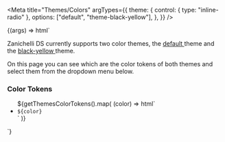 
<Meta
  title="Themes/Colors"
  argTypes={{
    theme: {
      control: { type: "inline-radio" },
      options: ["default", "theme-black-yellow"],
    },
  }}
/>

<Canvas>
  <Story name="Colors" args={{ theme: "default" }}>
    {(args) => html`
      <div class=${args.theme}>
        <p>
          Zanichelli DS currently supports two color themes, the
          <a
            target="_blank"
            href="https://app.abstract.com/projects/fd370780-e659-11e8-99dc-0d08537c5fde/branches/eac24e1a-798f-445d-b8c4-3812cd9adb9f/commits/latest/files/9f586aa0-bd5b-4c12-9541-aed2e98a7a9c/layers/7834C2AE-38FF-4FDD-8EAB-D3A1BFFF45CF?collectionId=1a973a75-0d81-49aa-b31f-f38f2e36879a&collectionLayerId=d55cc2c2-b660-4d0f-8c11-bfa3968b67cd"
          >
            default
          </a>
          theme and the
          <a
            target="_blank"
            href="https://app.abstract.com/projects/fd370780-e659-11e8-99dc-0d08537c5fde/branches/eac24e1a-798f-445d-b8c4-3812cd9adb9f/commits/latest/files/9f586aa0-bd5b-4c12-9541-aed2e98a7a9c/layers/4EF5FE71-9450-4CBA-811C-D72CC0203A8A?collectionId=1a973a75-0d81-49aa-b31f-f38f2e36879a&collectionLayerId=98c9877b-1058-4039-8619-26db7a27e2e3"
          >
            black-yellow
          </a>
          theme.
        </p>
        <p>
          On this page you can see which are the color tokens of both themes and
          select them from the dropdown menu below.
        </p>
        <h3>Color Tokens</h3>
        <ul class="theme-list">
          ${getThemesColorTokens().map(
            (color) => html`
              <li>
                <code>${color}</code>
                <span style="background-color: var(${color})"></span>
              </li>
            `
          )}
        </ul>
      </div>
    `}
  </Story>
</Canvas>
